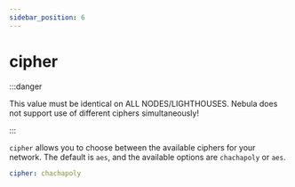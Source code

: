 ```yaml
---
sidebar_position: 6
---
```


# cipher

:::danger

This value must be identical on ALL NODES/LIGHTHOUSES. Nebula does not support use of different ciphers simultaneously!

:::

`cipher` allows you to choose between the available ciphers for your network. The default is `aes`, and the available
options are `chachapoly` or `aes`.

```yml
cipher: chachapoly
```

